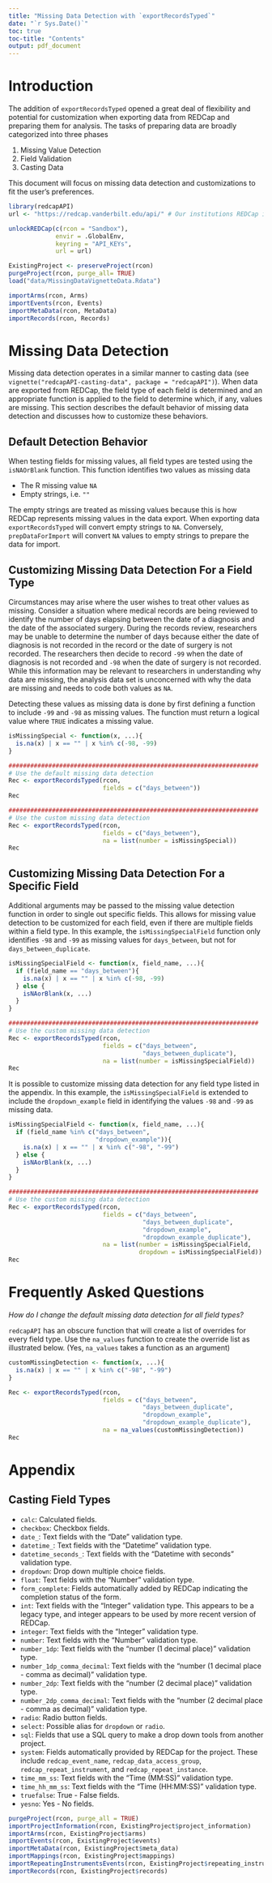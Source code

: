 ```yaml
---
title: "Missing Data Detection with `exportRecordsTyped`"
date: "`r Sys.Date()`"
toc: true
toc-title: "Contents"
output: pdf_document
---
```


# Introduction

The addition of `exportRecordsTyped` opened a great deal of flexibility and potential for customization when exporting data from REDCap and preparing them for analysis. The tasks of preparing data are broadly categorized into three phases

1. Missing Value Detection 
2. Field Validation
3. Casting Data

This document will focus on missing data detection and customizations to fit the user's preferences. 

```r
library(redcapAPI)
url <- "https://redcap.vanderbilt.edu/api/" # Our institutions REDCap instance

unlockREDCap(c(rcon = "Sandbox"), 
             envir = .GlobalEnv,
             keyring = "API_KEYs", 
             url = url)
```

```r
ExistingProject <- preserveProject(rcon)
purgeProject(rcon, purge_all= TRUE)
load("data/MissingDataVignetteData.Rdata")

importArms(rcon, Arms)
importEvents(rcon, Events)
importMetaData(rcon, MetaData)
importRecords(rcon, Records)
```

# Missing Data Detection

Missing data detection operates in a similar manner to casting data (see `vignette("redcapAPI-casting-data", package = "redcapAPI")`). When data are exported from REDCap, the field type of each field is determined and an appropriate function is applied to the field to determine which, if any, values are missing. This section describes the default behavior of missing data detection and discusses how to customize these behaviors.

## Default Detection Behavior

When testing fields for missing values, all field types are tested using the `isNAOrBlank` function. This function identifies two values as missing data

* The R missing value `NA`
* Empty strings, i.e. `""`

The empty strings are treated as missing values because this is how REDCap represents missing values in the data export. When exporting data `exportRecordsTyped` will convert empty strings to `NA`. Conversely, `prepDataForImport` will convert `NA` values to empty strings to prepare the data for import.

## Customizing Missing Data Detection For a Field Type

Circumstances may arise where the user wishes to treat other values as missing. Consider a situation where medical records are being reviewed to identify the number of days elapsing between the date of a diagnosis and the date of the associated surgery. During the records review, researchers may be unable to determine the number of days because either the date of diagnosis is not recorded in the record or the date of surgery is not recorded. The researchers then decide to record `-99` when the date of diagnosis is not recorded and `-98` when the date of surgery is not recorded. While this information may be relevant to researchers in understanding why data are missing, the analysis data set is unconcerned with why the data are missing and needs to code both values as `NA`.

Detecting these values as missing data is done by first defining a function to include `-99` and `-98` as missing values. The function must return a logical value where `TRUE` indicates a missing value. 

```r
isMissingSpecial <- function(x, ...){
  is.na(x) | x == "" | x %in% c(-98, -99)
}

#####################################################################
# Use the default missing data detection
Rec <- exportRecordsTyped(rcon, 
                          fields = c("days_between"))
Rec

#####################################################################
# Use the custom missing data detection
Rec <- exportRecordsTyped(rcon, 
                          fields = c("days_between"), 
                          na = list(number = isMissingSpecial))
Rec
```

## Customizing Missing Data Detection For a Specific Field

Additional arguments may be passed to the missing value detection function in order to single out specific fields. This allows for missing value detection to be customized for each field, even if there are multiple fields within a field type.  In this example, the `isMissingSpecialField` function only identifies `-98` and `-99` as missing values for `days_between`, but not for `days_between_duplicate`.

```r
isMissingSpecialField <- function(x, field_name, ...){
  if (field_name == "days_between"){
    is.na(x) | x == "" | x %in% c(-98, -99)
  } else {
    isNAorBlank(x, ...)
  }
}

#####################################################################
# Use the custom missing data detection
Rec <- exportRecordsTyped(rcon, 
                          fields = c("days_between", 
                                     "days_between_duplicate"), 
                          na = list(number = isMissingSpecialField))
Rec
```

It is possible to customize missing data detection for any field type listed in the appendix. In this example, the `isMissingSpecialField` is extended to include the `dropdown_example` field in identifying the values `-98` and `-99` as missing data.

```r
isMissingSpecialField <- function(x, field_name, ...){
  if (field_name %in% c("days_between", 
                        "dropdown_example")){
    is.na(x) | x == "" | x %in% c("-98", "-99")
  } else {
    isNAorBlank(x, ...) 
  }
}

#####################################################################
# Use the custom missing data detection
Rec <- exportRecordsTyped(rcon, 
                          fields = c("days_between", 
                                     "days_between_duplicate", 
                                     "dropdown_example", 
                                     "dropdown_example_duplicate"),
                          na = list(number = isMissingSpecialField, 
                                    dropdown = isMissingSpecialField))
Rec
```

\clearpage

# Frequently Asked Questions

_How do I change the default missing data detection for all field types?_

`redcapAPI` has an obscure function that will create a list of overrides for every field type. Use the `na_values` function to create the override list as illustrated below. (Yes, `na_values` takes a function as an argument)

```r
customMissingDetection <- function(x, ...){
  is.na(x) | x == "" | x %in% c("-98", "-99")
}

Rec <- exportRecordsTyped(rcon,
                          fields = c("days_between", 
                                     "days_between_duplicate", 
                                     "dropdown_example", 
                                     "dropdown_example_duplicate"), 
                          na = na_values(customMissingDetection))
Rec
```

\clearpage
# Appendix

## Casting Field Types

* `calc`: Calculated fields.
* `checkbox`: Checkbox fields.
* `date_`: Text fields with the "Date" validation type. 
* `datetime_`: Text fields with the "Datetime" validation type.
* `datetime_seconds_`: Text fields with the "Datetime with seconds" validation type.
* `dropdown`: Drop down multiple choice fields.
* `float`: Text fields with the "Number" validation type.
* `form_complete`: Fields automatically added by REDCap indicating the completion status of the form.
* `int`: Text fields with the "Integer" validation type. This appears to be a legacy type, and integer appears to be used by more recent version of REDCap.
* `integer`: Text fields with the "Integer" validation type.
* `number`: Text fields with the "Number" validation type.
* `number_1dp`: Text fields with the "number (1 decimal place)" validation type.
* `number_1dp_comma_decimal`: Text fields with the "number (1 decimal place - comma as decimal)" validation type.
* `number_2dp`: Text fields with the "number (2 decimal place)" validation type.
* `number_2dp_comma_decimal`: Text fields with the "number (2 decimal place - comma as decimal)" validation type.
* `radio`: Radio button fields.
* `select`: Possible alias for `dropdown` or `radio`.
* `sql`: Fields that use a SQL query to make a drop down tools from another project.
* `system`: Fields automatically provided by REDCap for the project. These include `redcap_event_name`, `redcap_data_access_group`, `redcap_repeat_instrument`, and `redcap_repeat_instance`.
* `time_mm_ss`: Text fields with the "Time (MM:SS)" validation type.
* `time_hh_mm_ss`: Text fields with the "Time (HH:MM:SS)" validation type.
* `truefalse`: True - False fields.
* `yesno`: Yes - No fields.



```r
purgeProject(rcon, purge_all = TRUE)
importProjectInformation(rcon, ExistingProject$project_information)
importArms(rcon, ExistingProject$arms)
importEvents(rcon, ExistingProject$events)
importMetaData(rcon, ExistingProject$meta_data)
importMappings(rcon, ExistingProject$mappings)
importRepeatingInstrumentsEvents(rcon, ExistingProject$repeating_instruments)
importRecords(rcon, ExistingProject$records)
```
